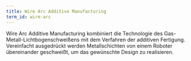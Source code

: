 ```yaml
---
title: Wire Arc Additive Manufacturing
term_id: wire-arc
---
```


Wire Arc Additive Manufacturing kombiniert die Technologie des Gas-Metall-Lichtbogenschweißens mit dem Verfahren der additiven Fertigung. Vereinfacht ausgedrückt werden Metallschichten von einem Roboter übereinander geschweißt, um das gewünschte Design zu realisieren.
